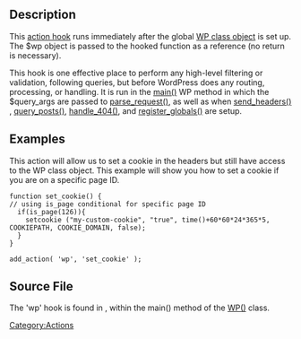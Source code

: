 {{Stub}}
==Description ==
This [[Plugin API/Action Reference|action hook]] runs immediately after the global [[Class Reference/WP|WP class object]] is set up. The $wp object is passed to the hooked function as a reference (no return is necessary).

This hook is one effective place to perform any high-level filtering or validation, following queries, but before WordPress does any routing, processing, or handling. It is run in the [https://core.trac.wordpress.org/browser/tags/4.2.2/src/wp-includes/class-wp.php#L622 main()] WP method in which the $query_args are passed to [https://developer.wordpress.org/reference/classes/wp/parse_request/ parse_request()], as well as when [https://developer.wordpress.org/reference/classes/wp/send_headers/ send_headers()] , [https://developer.wordpress.org/reference/classes/wp/query_posts/ query_posts()], [https://developer.wordpress.org/reference/classes/wp/handle_404/ handle_404()], and [https://developer.wordpress.org/reference/classes/wp/register_globals/ register_globals()] are setup. 

==Examples==
This action will allow us to set a cookie in the headers but still have access to the WP class object. This example will show you how to set a cookie if you are on a specific page ID. 
<pre>
function set_cookie() {
// using is_page conditional for specific page ID
  if(is_page(126)){
    setcookie ("my-custom-cookie", "true", time()+60*60*24*365*5, COOKIEPATH, COOKIE_DOMAIN, false); 
  }
}

add_action( 'wp', 'set_cookie' );
</pre>

==Source File==
The 'wp' hook is found in {{Trac|/wp-includes/class-wp.php}}, within the main() method of the [[Class Reference/WP|WP()]] class.

[[Category:Actions]]